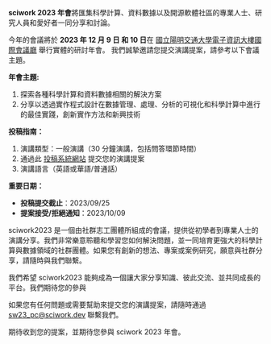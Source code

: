 **sciwork 2023 年會**將匯集科學計算、資料數據以及開源軟體社區的專業人士、研究人員和愛好者一同分享和討論。

今年的會議將於 **2023 年 12 月 9 日 和 10 日**在 [國立陽明交通大學電子資訊大樓國際會議廳](https://eic.nycu.edu.tw/) 舉行實體的研討年會。
我們誠摯邀請您提交演講提案，請參考以下會議主題。

**年會主題:**

1. 探索各種科學計算和資料數據相關的解決方案
2. 分享以透過實作程式設計在數據管理、處理、分析的可視化和科學計算中進行的最佳實踐，創新實作方法和新興技術

**投稿指南：**

1. 演講類型：一般演講（30 分鐘演講，包括問答環節時間）
2. 通過此 [投稿系統網站](https://pretalx.sciwork.dev/sw23 'sciwork2023 投稿入口網站') 提交您的演講提案
3. 演講語言（英語或華語/普通話）

**重要日期：**

- **投稿提交截止**：2023/09/25
- **提案接受/拒絕通知**：2023/10/09

sciwork2023 是一個由社群志工團體所組成的會議，提供從初學者到專業人士的演講分享。我們非常樂意聆聽和學習您如何解決問題，並一同培育更強大的科學計算與數據領域的社群團體。如果您有創新的想法、專案或案例研究，願意與社群分享，請隨時與我們聯繫。

我們希望 sciwork2023 能夠成為一個讓大家分享知識、彼此交流、並共同成長的平台。我們期待您的參與

如果您有任何問題或需要幫助來提交您的演講提案，請隨時通過 sw23_pc@sciwork.dev 聯繫我們。

期待收到您的提案，並期待您參與 sciwork 2023 年會。
